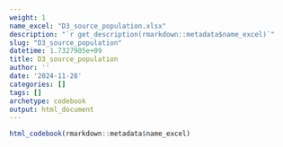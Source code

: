 ```yaml
---
weight: 1
name_excel: "D3_source_population.xlsx"
description: "`r get_description(rmarkdown::metadata$name_excel)`"
slug: "D3_source_population"
datetime: 1.7327905e+09
title: D3_source_population
author: ''
date: '2024-11-28'
categories: []
tags: []
archetype: codebook
output: html_document
---
```


```r
html_codebook(rmarkdown::metadata$name_excel)
```
